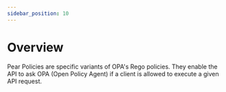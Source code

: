 ```yaml
---
sidebar_position: 10
---
```


# Overview

Pear Policies are specific variants of OPA's Rego policies.
They enable the API to ask OPA (Open Policy Agent) if a client is allowed to execute a given API request.
